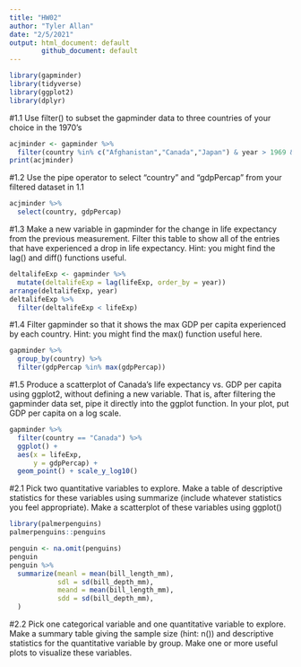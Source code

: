 ```yaml
---
title: "HW02"
author: "Tyler Allan"
date: "2/5/2021"
output: html_document: default
        github_document: default
---
```

```r
library(gapminder)
library(tidyverse)
library(ggplot2)
library(dplyr)
```

#1.1 Use filter() to subset the gapminder data to three countries of your choice in the 1970's
```r
acjminder <- gapminder %>% 
  filter(country %in% c("Afghanistan","Canada","Japan") & year > 1969 & year < 1980)
print(acjminder)
```


#1.2 Use the pipe operator to select "country" and "gdpPercap" from your filtered dataset in 1.1
``` r
acjminder %>% 
  select(country, gdpPercap)
```

#1.3 Make a new variable in gapminder for the change in life expectancy from the previous measurement. Filter this table to show all of the entries that have experienced a drop in life expectancy. Hint: you might find the lag() and diff() functions useful.
```r
deltalifeExp <- gapminder %>% 
  mutate(deltalifeExp = lag(lifeExp, order_by = year))
arrange(deltalifeExp, year)
deltalifeExp %>% 
  filter(deltalifeExp < lifeExp)
```

#1.4 Filter gapminder so that it shows the max GDP per capita experienced by each country. Hint: you might find the max() function useful here.
```r
gapminder %>% 
  group_by(country) %>% 
  filter(gdpPercap %in% max(gdpPercap))
```

#1.5 Produce a scatterplot of Canada's life expectancy vs. GDP per capita using ggplot2, without defining a new variable. That is, after filtering the gapminder data set, pipe it directly into the ggplot function. In your plot, put GDP per capita on a log scale. 
```r
gapminder %>% 
  filter(country == "Canada") %>% 
  ggplot() +
  aes(x = lifeExp,
      y = gdpPercap) +
  geom_point() + scale_y_log10()
```

#2.1 Pick two quantitative variables to explore. Make a table of descriptive statistics for these variables using summarize (include whatever statistics you feel appropriate). Make a scatterplot of these variables using ggplot()
```r
library(palmerpenguins)
palmerpenguins::penguins

penguin <- na.omit(penguins)
penguin
penguin %>% 
  summarize(meanl = mean(bill_length_mm),
            sdl = sd(bill_depth_mm),
            meand = mean(bill_length_mm),
            sdd = sd(bill_depth_mm),
  )           
```

#2.2 Pick one categorical variable and one quantitative variable to explore. Make a summary table giving the sample size (hint: n()) and descriptive statistics for the quantitative variable by group. Make one or more useful plots to visualize these variables.
```r

```























































